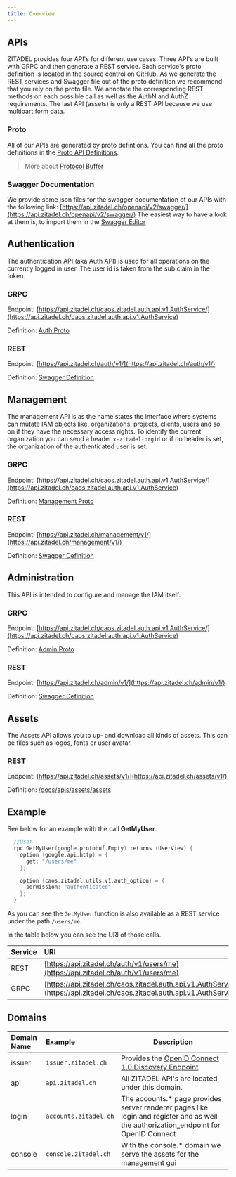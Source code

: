 ```yaml
---
title: Overview
---
```



## APIs

ZITADEL provides four API's for different use cases. Three API's are built with GRPC and then generate a REST service.
Each service's proto definition is located in the source control on GitHub.
As we generate the REST services and Swagger file out of the proto definition we recommend that you rely on the proto file.
We annotate the corresponding REST methods on each possible call as well as the AuthN and AuthZ requirements.
The last API (assets) is only a REST API because we use multipart form data.

### Proto

All of our APIs are generated by proto defintions. You can find all the proto definitions in the [Proto API Definitions](proto/auth).

> More about [Protocol Buffer](https://developers.google.com/protocol-buffers)

### Swagger Documentation

We provide some json files for the swagger documentation of our APIs with the following link: [https://api.zitadel.ch/openapi/v2/swagger/](https://api.zitadel.ch/openapi/v2/swagger/)
The easiest way to have a look at them is, to import them in the [Swagger Editor](https://editor.swagger.io/)

<ApiCard title="Authentication" type="AUTH">
<Column>
<div>

## Authentication
The authentication API (aka Auth API) is used for all operations on the currently logged in user. The user id is taken from the sub claim in the token.

</div>
<div>

### GRPC
Endpoint:
[https://api.zitadel.ch/caos.zitadel.auth.api.v1.AuthService/](https://api.zitadel.ch/caos.zitadel.auth.api.v1.AuthService)

Definition:
[Auth Proto](/docs/apis/proto/auth)

### REST
Endpoint:
[https://api.zitadel.ch/auth/v1/](https://api.zitadel.ch/auth/v1/)

Definition:
[Swagger Definition](https://api.zitadel.ch/openapi/v2/swagger/auth.swagger.json)


</div>
</Column>
</ApiCard>

<ApiCard title="Management" type="MGMT">
<Column>

<div>

## Management

The management API is as the name states the interface where systems can mutate IAM objects like, organizations, projects, clients, users and so on if they have the necessary access rights.
To identify the current organization you can send a header `x-zitadel-orgid` or if no header is set, the organization of the authenticated user is set.

</div>
<div>

### GRPC
Endpoint:
[https://api.zitadel.ch/caos.zitadel.auth.api.v1.AuthService/](https://api.zitadel.ch/caos.zitadel.auth.api.v1.AuthService)

Definition:
[Management Proto](/docs/apis/proto/management)

### REST
Endpoint:
[https://api.zitadel.ch/management/v1/](https://api.zitadel.ch/management/v1/)

Definition:
[Swagger Definition](https://api.zitadel.ch/openapi/v2/swagger/management.swagger.json)

</div>
</Column>
</ApiCard>

<ApiCard title="Administration" type="ADMIN">
<Column>
<div>

## Administration

This API is intended to configure and manage the IAM itself.

</div>
<div>

### GRPC
Endpoint:
[https://api.zitadel.ch/caos.zitadel.auth.api.v1.AuthService/](https://api.zitadel.ch/caos.zitadel.auth.api.v1.AuthService)

Definition:
[Admin Proto](/docs/apis/proto/auth)

### REST
Endpoint:
[https://api.zitadel.ch/admin/v1/](https://api.zitadel.ch/admin/v1/)

Definition:
[Swagger Definition](https://api.zitadel.ch/openapi/v2/swagger/admin.swagger.json)

</div>
</Column>
</ApiCard>

<ApiCard title="Assets" type="ASSET">
<Column>
<div>

## Assets

The Assets API allows you to up- and download all kinds of assets. This can be files such as logos, fonts or user avatar.

</div>
<div>

### REST
Endpoint:
[https://api.zitadel.ch/assets/v1/](https://api.zitadel.ch/assets/v1/)

Definition:
[/docs/apis/assets/assets](/docs/apis/assets/assets)


</div>
</Column>
</ApiCard>

## Example 

See below for an example with the call **GetMyUser**.

```Go
  //User
  rpc GetMyUser(google.protobuf.Empty) returns (UserView) {
    option (google.api.http) = {
      get: "/users/me"
    };

    option (caos.zitadel.utils.v1.auth_option) = {
      permission: "authenticated"
    };
  }
```

As you can see the `GetMyUser` function is also available as a REST service under the path `/users/me`.

In the table below you can see the URI of those calls.

| Service | URI                                                                                                                                            |
|:--------|:-----------------------------------------------------------------------------------------------------------------------------------------------|
| REST    | [https://api.zitadel.ch/auth/v1/users/me](https://api.zitadel.ch/auth/v1/users/me)                                                             |
| GRPC    | [https://api.zitadel.ch/caos.zitadel.auth.api.v1.AuthService/GetMyUser](https://api.zitadel.ch/caos.zitadel.auth.api.v1.AuthService/GetMyUser) |

## Domains

| Domain Name | Example               | Description                                                                                                                          |
| :---------- | :-------------------- | ------------------------------------------------------------------------------------------------------------------------------------ |
| issuer      | `issuer.zitadel.ch`   | Provides the [OpenID Connect 1.0 Discovery Endpoint](openidoauth/endpoints#openid-connect-10-discovery)                                                  |
| api         | `api.zitadel.ch`      | All ZITADEL API's are located under this domain.                                        |
| login       | `accounts.zitadel.ch` | The accounts.* page provides server renderer pages like login and register and as well the authorization_endpoint for OpenID Connect |
| console     | `console.zitadel.ch`  | With the console.* domain we serve the assets for the management gui                                                                 |
